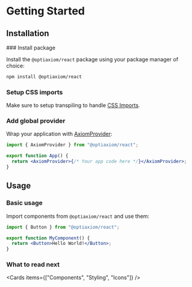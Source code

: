 
# Getting Started

## Installation

<Steps>
### Install package

Install the `@optiaxiom/react` package using your package manager of choice:

```sh npm2yarn
npm install @optiaxiom/react
```

### Setup CSS imports

Make sure to setup transpiling to handle [CSS Imports](/guides/css-imports).

### Add global provider

Wrap your application with [AxiomProvider](/components/axiom-provider):

```jsx
import { AxiomProvider } from "@optiaxiom/react";

export function App() {
  return <AxiomProvider>{/* Your app code here */}</AxiomProvider>;
}
```

</Steps>

## Usage

### Basic usage

Import components from `@optiaxiom/react` and use them:

```jsx
import { Button } from "@optiaxiom/react";

export function MyComponent() {
  return <Button>Hello World!</Button>;
}
```

### What to read next

<Cards items={["Components", "Styling", "Icons"]} />
